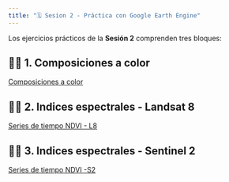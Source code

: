 ```yaml
---
title: "🗓️ Sesion 2 - Práctica con Google Earth Engine"
---
```


Los ejercicios prácticos de la **Sesión 2** comprenden tres bloques:

::: {.callout-important collapse=true}

## 👨‍🏫 1. Composiciones a color

[Composiciones a color](https://ials.github.io/GEE-RIO/03-bands-combinations/index.html)

:::

::: {.callout-important collapse=true}

## 👨‍🏫 2. Indices espectrales - Landsat 8

[Series de tiempo NDVI - L8](https://ials.github.io/GEE-RIO/04-L8-indices/index.html)

:::

::: {.callout-important collapse=true}

## 👨‍🏫 3. Indices espectrales - Sentinel 2

[Series de tiempo NDVI -S2](https://ials.github.io/GEE-RIO/05-S2-indices/index.html)

:::







